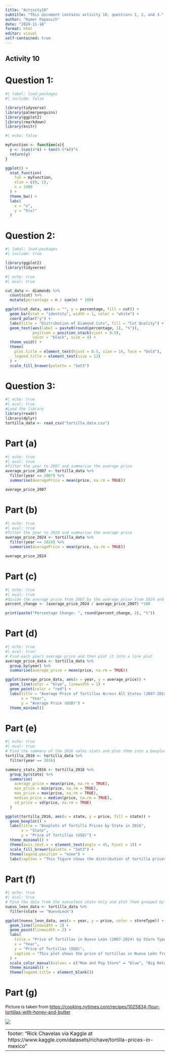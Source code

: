 ---
title: "Activity10"
subtitle: "This document contains activity 10, questions 1, 2, and 3."
author: "Rymer Popovich"
date: "2024-11-18"
format: html
editor: visual
self-contained: true
---

## Activity 10

# **Question 1:**

```{r}
#| label: load-packages
#| include: false

library(tidyverse)
library(palmerpenguins)
library(ggplot2)
library(rmarkdown)
library(knitr)
```

```{r}
#| echo: false

myFunction <- function(x){
  y <- (cos(4*x) + tan(0.5*x))^4
  return(y)
}

ggplot() +
  stat_function(
    fun = myFunction,
    xlim = c(0, 1),
    n = 1000
  ) +
  theme_bw() +
  labs(
    x = "x",
    y = "h(x)"
  )
```

# **Question 2:**

```{r}
#| labal: load-packages
#| include: true

library(ggplot2)
library(tidyverse)
```

```{r}
#| echo: true
#| eval: true

cut_data <- diamonds %>%
  count(cut) %>%
  mutate(percentage = n / sum(n) * 100)

ggplot(cut_data, aes(x = "", y = percentage, fill = cut)) +
  geom_bar(stat = "identity", width = 1, color = "white") +
  coord_polar("y") +
  labs(title = "Distribution of Diamond Cuts", fill = "Cut Quality") +
  geom_text(aes(label = paste0(round(percentage, 1), "%")),
            position = position_stack(vjust = 0.5),
            color = "black", size = 4) +
  theme_void() +
  theme(
    plot.title = element_text(hjust = 0.5, size = 16, face = "bold"),
    legend.title = element_text(size = 12)
  ) +
  scale_fill_brewer(palette = "Set3")
```

# **Question 3:**

```{r}
#| echo: true
#| eval: true
#Load the library
library(readr)
library(dplyr)
tortilla_data <- read_csv("tortilla_data.csv")
```

# Part (a)

```{r}
#| echo: true
#| eval: true
#filter the year to 2007 and summarise the average price
average_price_2007 <- tortilla_data %>%
  filter(year == 2007) %>%
  summarise(AveragePrice = mean(price, na.rm = TRUE))

average_price_2007
```

# Part (b)

```{r}
#| echo: true
#| eval: true
#filter the year to 2024 and summarise the average price
average_price_2024 <- tortilla_data %>%
  filter(year == 2024) %>%
  summarise(AveragePrice = mean(price, na.rm = TRUE))

average_price_2024
```

# Part (c)

```{r}
#| echo: true
#| eval: true
#divide the average price from 2007 by the average price from 2024 and multiply by 100 to get the percentage increase. 
percent_change <- (average_price_2024 / average_price_2007) *100

print(paste("Percentage Change: ", round(percent_change, 2), "%"))
```

# Part (d)

```{r}
#| echo: true
#| eval: true'
# Find each years average price and then plot it into a line plot
average_price_data <- tortilla_data %>%
  group_by(year) %>%
  summarise(average_price = mean(price, na.rm = TRUE))

ggplot(average_price_data, aes(x = year, y = average_price)) +
  geom_line(color = "blue", linewidth = 1) +
  geom_point(color = "red") +
  labs(title = "Average Price of Tortillas Across All States (2007-2024)", 
       x = "Year", 
       y = "Average Price (USD)") +
  theme_minimal()
```

# Part (e)

```{r}
#| echo: true
#| eval: true
# Find the summary of the 2016 sales stats and plot them into a boxplot grouped by each state
tortilla_2016 <- tortilla_data %>%
  filter(year == 2016)

summary_stats_2016 <- tortilla_2016 %>%
  group_by(state) %>%
  summarise(
    average_price = mean(price, na.rm = TRUE),
    min_price = min(price, na.rm = TRUE),
    max_price = max(price, na.rm = TRUE),
    median_price = median(price, na.rm = TRUE),
    sd_price = sd(price, na.rm = TRUE)
  )

ggplot(tortilla_2016, aes(x = state, y = price, fill = state)) +
  geom_boxplot() +
  labs(title = "Boxplots of Tortilla Prices by State in 2016", 
       x = "State", 
       y = "Price of Tortillas (USD)") +
  theme_minimal() +
  theme(axis.text.x = element_text(angle = 45, hjust = 1)) +
  scale_fill_brewer(palette = "Set3") +
  theme(legend.position = "none") +
  labs(caption = "This figure shows the distribution of tortilla prices in each state for 2016.")
```

# Part (f)

```{r}
#| echo: true
#| eval: true
# Find the data from the nuevoleon state only and plot them grouped by big corporations and small corporations
nuevo_leon_data <- tortilla_data %>%
  filter(state == "NuevoLeon")

ggplot(nuevo_leon_data, aes(x = year, y = price, color = storeType)) +
  geom_line(linewidth = 1) +
  geom_point(linewidth = 2) +
  labs(
    title = "Price of Tortillas in Nuevo León (2007-2024) by Store Type", 
    x = "Year", 
    y = "Price of Tortillas (USD)",
    caption = "This plot shows the price of tortillas in Nuevo León from 2007 to 2024, broken down by store type (small businesses vs. large corporations)."
  ) +
  scale_color_manual(values = c("Mom and Pop Store" = "blue", "Big Retail Store" = "red")) +
  theme_minimal() +
  theme(legend.title = element_blank())
```

# Part (g)

Picture is taken from <https://cooking.nytimes.com/recipes/1025834-flour-tortillas-with-honey-and-butter>

![](tortilla.jpg)

---
footer: "Rick Chavelas via Kaggle at https://www.kaggle.com/datasets/richave/tortilla-prices-in-mexico"
---
